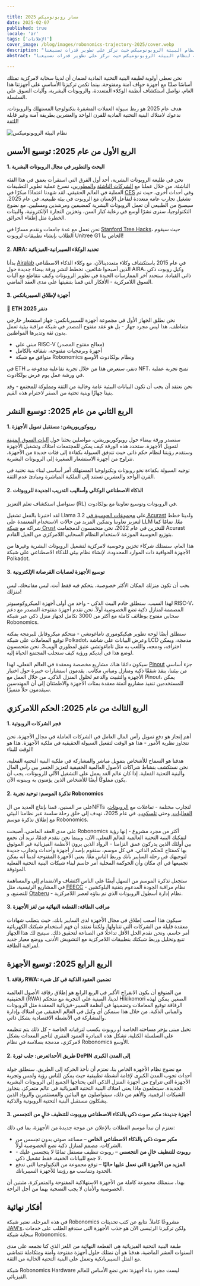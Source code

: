 ```yaml
---

title: مسار روبونوميكس 2025
date: 2025-02-07
published: true
locale: 'ar'
tags: ['الإعلانات']
cover_image: /blog/images/robonomics-trajectory-2025/cover.webp
description: "تمثل عام 2025 عامًا حاسمًا بالنسبة لنظام البيئة الروبونوميكس حيث نركز على تطوير قدرات تصنيعنا."
abstract: "تمثل عام 2025 عامًا حاسمًا بالنسبة لنظام البيئة الروبونوميكس حيث نركز على تطوير قدرات تصنيعنا."

---
```


نحن نعطي أولوية لطبقة البنية التحتية المادية لضمان أن لدينا سحابة لامركزية تمتلك أساسًا صلبًا مع أجهزة حواف آمنة ومفتوحة. بينما تكمن تركيزنا الأساسي على أجهزتنا هذا العام، نواصل استكشاف أنظمة الوكلاء المتعددة، والروبوتات البشرية، وآليات السوق على السلسلة.

هدف عام 2025 هو ربط سيولة العملات المشفرة بتكنولوجيا المستهلك والروبوتات. ندعوك لامتلاك البنية التحتية المادية للقرن الواحد والعشرين بطريقة آمنة وغير قابلة للثقة!

![نظام البيئة الروبونوميكس](/blog/images/robonomics-trajectory-2025/robonomics-network-hardware-scheme.webp)

## الربع الأول من عام 2025: توسيع الأسس

#### 1. البحث والتطوير في مجال الروبوتات البشرية

نحن في طليعة الروبوتات البشرية، أحد أول الفرق التي استقرأت بعمق في هذا الفئة الناشئة. من خلال عملنا مع [الشركات الناشئة](https://x.com/vitl2907/status/1887346985361084436) و[المطورين](https://x.com/AIRA_Robonomics/status/1883973094949412983)، نسرع عملية تطوير التطبيقات العملية في العالم الحقيقي. لقد شهدنا اعتمادًا مبكرًا في [CES](https://x.com/AIRA_Robonomics/status/1877326334516482452) وفي أحداث أخرى، حيث تم تشغيل تجارب عامة متعددة لتفاعل الإنسان مع الروبوت في بيئة طبيعية. في عام 2025، سيصبح من الطبيعي أن تعمل الروبوتات البشرية كمضيفين ومرشدين ومسليين. مع نضوج التكنولوجيا، سنرى نشرًا أوسع في رعاية كبار السن، وتخزين التجارة الإلكترونية، والبيئات الخطرة مثل إطفاء الحرائق.

نحن نعمل مع عدة جامعات ونقدم مسارًا في [Stanford Tree Hacks](https://www.treehacks.com/)، حيث سيقوم الطلاب بإنشاء تطبيقات لروبوت Unitree G1 الخاص بنا!

#### 2. AIRA: تحديد الوكلاء السيبرانية-الفيزيائية

بدأنا [Airalab](https://github.com/airalab) في عام 2015 باستكشاف وكلاء متعددينالآن، مع وكلاء الذكاء الاصطناعي الذين أصبحوا شائعين، نخطط لنشر ورقة بيضاء جديدة حول AIRA، وكيل روبوت ذكي ذاتي القيادة. ستحدد آخر الممارسات الجيدة في تطوير الروبوتات وكيف تتقاطع مع آليات السوق اللامركزية - الأفكار التي قمنا بتنقيتها على مدى العقد الماضي.

#### 3. أجهزة لإطلاق السيبربانكس

📍 **ETH دنفر 2025**

نحن نطلق الجهاز الأول في مجموعة أجهزة للسيبربانكس: جهاز استشعار خارجي متعاطف. هذا ليس مجرد جهاز - بل هو عقد مفتوح المصدر في شبكة مراقبة بيئية تعمل بدون ثقة وتديرها المواطنين.

- مبني على RISC-V (معالج مفتوح المصدر)
- أجهزة وبرمجيات مفتوحة، شفافة بالكامل
- متوافق مع شبكة Robonomics ونظام بولكادوت الأوسع

في ETH دنفر، سنعرض هذا من خلال تجربة تفاعلية مدفوعة بـ NFT، تمنح تجربة عملية في ورشة عمل يوم عرض بولكادوت.

نحن نعتقد أن يجب أن تكون البيانات البيئية عامة وخالية من الثقة ومملوكة للمجتمع - وقد بنينا جهازًا وبنية تحتية من الصفر لاحترام هذه القيم.

## الربع الثاني من عام 2025: توسيع النشر

#### 1. روبوكوربوريشن: مستقبل تمويل الأجهزة

سنصدر ورقة بيضاء حول روبوكوربوريشن، مواصلين بحثنا حول [آليات السوق المتينة](https://robonomics.network/blog/ohf-part-1/) لتمويل الأجهزة. ستحدد هذه الورقة كيف يمكن للمجتمعات امتلاك وتشغيل الأجهزة وستقدم رؤيتنا لنظام حكم ذاتي حيث تتدفق السيولة بكفاءة إلى فئات جديدة من الأجهزة، تتراوح من أجهزة الاستشعار الصغيرة إلى الروبوتات البشرية.

توجيه السيولة بكفاءة نحو روبوتات وتكنولوجيا المستهلك أمر أساسي لبناء بنية تحتية في القرن الواحد والعشرين تستند إلى الملكية المباشرة ومبادئ عدم الثقة.

#### 2. الذكاء الاصطناعي الوكالي وأساليب التدريب الجديدة للروبوتات

سنواصل استكشاف تعلم التعزيز (RL) في الروبوتات وتوسيع تعاوننا مع بولكادوت.

لقد اختبرنا بالفعل تشغيل Llama 3.2 على [مجموعات الحوسبة في Acurast](https://acurast.com/) ولدينا خطط لتعزيز تعاوننا وتمكين المزيد من حالات الاستخدام المعتمدة على LLM معًا. تمامًا كما شراكة مع [شبكة Crust](https://robonomics.network/blog/robonomics-and-crust-networks-strategic-partnership/) للتخزين في عام 2022، نحن متحمسون لدمجقامت Acurast بتوزيع الحوسبة الموزعة لاستخدام النظام السحابي اللامركزي من الجيل القادم.

هذا العام، سنمتلك شركاء تخزين وحوسبة لامركزية لتشغيل الروبوتات البشرية وغيرها من الأجهزة الحوافية ذات الموارد المحدودة، لإنشاء نظام بيئي للذكاء الاصطناعي على شبكة Polkadot.

#### 3. توسيع الأجهزة لعصابات القرصانة الإلكترونية

يجب أن تكون منزلك المكان الأكثر خصوصية، يتحكم فيه فقط أنت. ليس مفاتيحك، ليس منزلك!

لهذا السبب، سنطلق خادم البيت الذكي - واحد من أولى أجهزة الميكروكومبيوتر RISC-V، المصممة لمنازل ذكية تضع الخصوصية أولاً. نحن نقدم أجهزة مفتوحة المصدر مع دعم سحابي مفتوح بوظائف كاملة مع أكثر من 3000 تكامل لجهاز منزل ذكي عبر شبكة Robonomics.

سنطلق أيضًا لوحة تطوير هيكيكوموري تاماغوتشي - متحكم ميكروقابل للبرمجة يمكنه توقيع المعاملات على شبكة Polkadot، وعرض البيانات على شاشة LCD مدمجة، ويمكن اختراقه، ودمجه، واللعب به مثل تاماغوتشي عتيق لمطوري الويب3. نحن متحمسون لوضع هذا في أيديكم ورؤية كيف ستجلب المجتمع الحياة إليه.

سيكون دائمًا هناك مشاريع مخصصة ومعقدة في العالم الفعلي، لهذا [Pinout](https://pinout.cloud/) جزء أساسي من بيئتنا، ينفذ شققًا ذكية ومنازل ومباني مكاتب. يقدمون استشارات خبيرة حول اختيار الأجهزة والتثبيت والدعم لحلول المنزل الذكي. من خلال العمل مع Pinout، يمكن للمستخدمين تنفيذ مشاريع أتمتة معقدة بمئات الأجهزة والاطمئنان إلى أن المهندسين سيقدمون حلاً متميزًا.

## الربع الثالث من عام 2025: الحكم اللامركزي

#### 1. فجر الشركات الروبوتية

أهم إنجاز هو دفع تمويل رأس المال العامل في الشركات العاملة في مجال الأجهزة. نحن نتجاوز نظرية الأمور - هذا هو الوقت لتفعيل السيولة الحقيقية في ملكية الأجهزة. هذا هو الوقت للبناء!

هدفنا هو السماح للأشخاص بتمويل مباشر والمشاركة في ملكية البنية التحتية الفعلية. نحن نستكشف بنشاط شراكات الأصول العالمية الحقيقية لتعزيز الجسر بين رأس المال والبنية التحتية الفعلية. إذا كان عالم الغد يعمل على التشغيل الآلي للروبوتات، يجب أن يكون مملوكًا أيضًا للأشخاص الذين يؤمنون به ويبنونه الآن.

#### 2. تذكرة الموسم: توحيد تجربة Robonomics

على مر السنين، قمنا بإنتاج العديد من الNFTs لتجارب مختلفة - تفاعلات مع [الروبوتات](https://x.com/AIRA_Robonomics/status/1887188483308974210)، [الفعاليات](https://robonomics.network/blog/return-to-canvas-art-in-the-world-of-technology/), وحتى [تلسكوب](https://robonomics.network/blog/online-winter-school-2022-lesson-telescope/). في عام 2025، نهدف إلى خلق رحلة سلسة عبر نظامنا البيئي مع إطلاق تذكرة موسم Robonomics.

على مدى العقد الماضي، أصبحت Robonomics أكثر من مجرد مشروع - إنها رؤية لتفكيك البنية التحتية العالمية للعالم الفعلي. الآن، وبينما نحن نتقدم قدمًا، نريد أن نجمع بين أولئك الذين يدركون عمق التزامنا - الرواد الذين يرون الأنظمة الفيزيائية غير الموثوق بها كمفتاح للحكم الذاتي. في كل موسم، سنقوم بإصدار أجهزة وأحداث وتجارب جديدة لتوجيهك في رحلة السايبر بانك وربط الناس معًا. يعني الأجهزة المفتوحة لدينا أنه يمكن تجميعها في أي مكان وأن الحوكمة المحلية أمر حاسم لبناء شبكات البنية التحتية الفعلية الموثوقة.

ستجعل تذكرة الموسم من السهل أيضًا على الناس اكتشاف والانضمام إلى والمساهمة في المشاريع الرئيسية، مثل [FEECC](https://robonomics.network/blog/feecc-recap/) - نظام مراقبة الجودة المدعوم بتقنية البلوكشين للتصنيع، و [Otaberu](https://robonomics.network/blog/otaberu-part-1/) - نظام إدارة أسطول الروبوتات الذي تم بناؤه لعصر اللامركزية.

#### 3. مراقب الطاقة: القطعة النهائية من لغز الأجهزة

سيكون هذا أصعب إطلاق في مجال الأجهزة لدى السايبر بانك، حيث يتطلب شهادات معقدة قليلة من الشركات التي تتناولها. ولكننا نعتقد أن فهم استخدام شبكتك الكهربائية أمر حاسم، ونحن نقدم الحل الأقل تداخلًا في الصناعة لتحقيق ذلك. سيتيح لك هذا الجهاز تتبع وتحليل وربط شبكتك بتطبيقات اللامركزية مع التشويش الأدنى، ووضع معيار جديد لمراقبة الطاقة.

## الربع الرابع 2025: توسيع الأجهزة

#### 1. رقاقة RWA: تضمين العقود الذكية في كل شيء

من المتوقع أن يكون الانفراج الأكبر في الربع الرابع هو إطلاق رقاقة الأصول العالمية الحقيقية (RWA) لدينا، المبنية على التجربة مع متحكم Hikikomori الصغير. يمكن لهذه الرقاقة توقيع المعاملات وتضمينها في أنظمة السيبر-فيزيائية المعقدة مثل الروبوتات والمباني الذكية. من خلال هذا سنمكن أي وكيل في العالم الحقيقي من امتلاك وإدارة والمشاركة في الأنشطة الاقتصادية بشكل ذاتي.

تخيل مبنى يؤجر مساحته الخاصة أو روبوت يكسب لترقياته الخاصة - كل ذلك يتم تنظيمه على السلسلة الكتلية. تشكل هذه المبادرة العمود الفقري لتأجير المعدات بشكل لامركزي، مدمجة بسلاسة في نظام Robonomics الأوسع.

#### 2. طريق الأحداثعرض: جلب ثورة DePIN إلى المدن الكبرى

مع نضوج نظام الأجهزة الخاص بنا، نعتزم أن نأخذ الحركة إلى الطريق. سنطلق جولة أحداث تجوب المدن الكبرى لإقامة أنشطة تطبيقية حيث يمكن للناس رؤية ولمس وتجربة الأجهزة التي تتراوح من أجهزة المنزل الذكي التي يحتاجها الجميع إلى الروبوتات البشرية الجديدة. سيتعلمون ماذا يعني امتلاك البنية التحتية الفيزيائية في عالم متمركز، يتجاوز الشبكات الرقمية. والأهم من ذلك، سيتواصلون مع البنائين والمستثمرين والرواد الذين يشكلون مستقبل البنية التحتية الروبوتية والذكية.

#### 3. أجهزة جديدة: مكبر صوت ذكي بالذكاء الاصطناعي وروبوت للتنظيف خالٍ من التجسس

نعتزم أن نبدأ موسم العطلات بالإعلان عن موجة جديدة من الأجهزة، بما في ذلك:

- **مكبر صوت ذكي بالذكاء الاصطناعي الخاص** – مساعد صوتي بدون تجسس من الشركات، مصمم لمنازل ذكية تضع الخصوصية أولاً.
- **روبوت للتنظيف خالٍ من التجسس** – روبوت تنظيف مستقل تمامًا لا يتجسس عليك - لا جمع للبيانات الخفية، فقط تشغيل ذكي.
- **المزيد من الأجهزة التي نعمل عليها حاليًا** – توقع مجموعة من التكنولوجيا التي تدفع الحدود وتتناسب مع رؤيتنا للأجهزة السيبربانك.

بهذا، سنمتلك مجموعة كاملة من الأجهزة الاستهلاكية المفتوحة والمتمركزة، مثبتين أن الخصوصية والأمان لا يجب التضحية بهما من أجل الراحة.

## أفكار نهائية

في هذه المرحلة، نعتبر شبكة Robonomics مشروعًا كاملاً. نتابع عن كثب تحديثات [JAM's](https://wiki.polkadot.network/docs/learn-jam-chain)، ولكن تركيزنا الرئيسي الآن هو جذب الأجهزة التي ستدفع الطلب على خدمات سحابة شبكة Robonomics.

طبقة البنية التحتية الفيزيائية هي القطعة النهائية من اللغز الذي كنا نجمعه على مدى السنوات العشر الماضية. هدفنا هو أن نمتلك حلول أجهزة مفتوحة وآمنة ومتكاملة تتماشى مع المثل السيبربانكية وتعمل على البنية التحتية الخالية من الثقة.

شبكة Robonomics Hardware ليست مجرد بناء أجهزة: نحن نضع الأساس للعالم الفيزيائي.